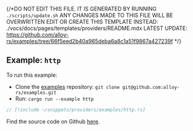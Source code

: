 {/*DO NOT EDIT THIS FILE. IT IS GENERATED BY RUNNING `./scripts/update.sh`
ANY CHANGES MADE TO THIS FILE WILL BE OVERWRITTEN
EDIT OR CREATE THIS TEMPLATE INSTEAD: ./vocs/docs/pages/templates/providers/README.mdx
LATEST UPDATE: https://github.com/alloy-rs/examples/tree/66f5eed2b40a965deba6a8c1a51f9867a427239f
*/}

## Example: `http`

To run this example:

- Clone the [examples](https://github.com/alloy-rs/examples) repository: `git clone git@github.com:alloy-rs/examples.git`
- Run: `cargo run --example http`

```rust
// [!include ~/snippets/providers/examples/http.rs]
```

Find the source code on Github [here](https://github.com/alloy-rs/examples/tree/66f5eed2b40a965deba6a8c1a51f9867a427239f/examples/providers/examples/http.rs).
